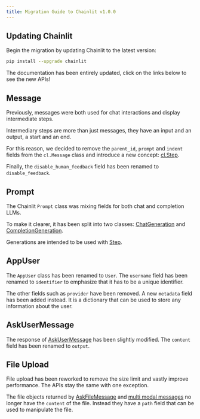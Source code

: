 ```yaml
---
title: Migration Guide to Chainlit v1.0.0
---
```


## Updating Chainlit

Begin the migration by updating Chainlit to the latest version:

```bash
pip install --upgrade chainlit
```

<Note>
  The documentation has been entirely updated, click on the links below to see
  the new APIs!
</Note>

## Message

Previously, messages were both used for chat interactions and display intermediate steps.

Intermediary steps are more than just messages, they have an input and an output, a start and an end.

For this reason, we decided to remove the `parent_id`, `prompt` and `indent` fields from the `cl.Message` class and introduce a new concept: [cl.Step](/concepts/step).

Finally, the `disable_human_feedback` field has been renamed to `disable_feedback`.

## Prompt

The Chainlit `Prompt` class was mixing fields for both chat and completion LLMs.

To make it clearer, it has been split into two classes: [ChatGeneration](/api-reference/generation/chat-generation) and [CompletionGeneration](/api-reference/generation/completion-generation).

Generations are intended to be used with [Step](/api-reference/generation/chat-generation#example).

## AppUser

The `AppUser` class has been renamed to `User`. The `username` field has been renamed to `identifier` to emphasize that it has to be a unique identifier.

The other fields such as `provider` have been removed. A new `metadata` field has been added instead. It is a dictionary that can be used to store any information about the user.

## AskUserMessage

The response of [AskUserMessage](/api-reference/ask/ask-for-input) has been slightly modified. The `content` field has been renamed to `output`.

## File Upload

File upload has been reworked to remove the size limit and vastly improve performance. The APIs stay the same with one exception.

The file objects returned by [AskFileMessage](/api-reference/ask/ask-for-file) and [multi modal messages](/advanced-features/multi-modal) no longer have the `content` of the file. Instead they have a `path` field that can be used to manipulate the file.
